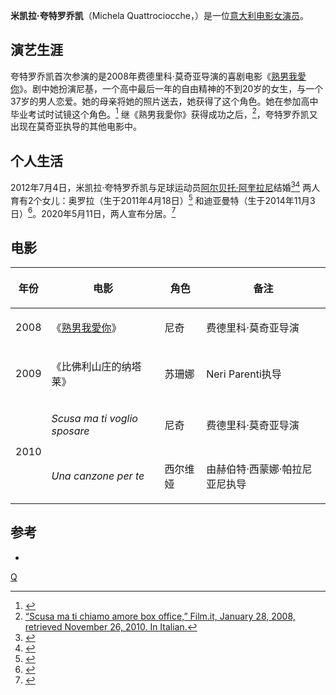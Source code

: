 {{Infobox person
| name        = 米凯拉·夸特罗乔凯
| image       =
| imagesize   =
| caption     =
| birth_date  = {{Birth date and age|1988|12|3}}
| birth_place = [[意大利|意大利]][[罗马|罗马]]
| birth_name  =
| occupation  = 女演员
| nationality = 意大利
| spouse      = [[阿尔贝托·阿奎拉尼|阿尔贝托·阿奎拉尼]] 
| partner     = 
| children    = 2
| website     =
}}
'''米凯拉·夸特罗乔凯'''（Michela Quattrociocche，{{bd|1988年|12月3日||}}）是一位[[意大利|意大利]][[电影|电影]][[女演员|女演员]]。

==演艺生涯==
夸特罗乔凯首次参演的是2008年费德里科·莫奇亚导演的喜剧电影《[[熟男我愛你|熟男我愛你]]》。剧中她扮演尼基，一个高中最后一年的自由精神的不到20岁的女生，与一个37岁的男人恋爱。她的母亲将她的照片送去，她获得了这个角色。她在参加高中毕业考试时试镜这个角色。<ref>{{Cite web |url=http://www.tgcom.mediaset.it/spettacolo/articoli/articolo397358.shtml |title=Zugna, Antonella. “Amare un adulto? Perche no...” Tgcom.it, January 23, 2008, retrieved November 26, 2010. In Italian. |access-date=2010-11-26|archive-url=https://web.archive.org/web/20110928072801/http://www.tgcom.mediaset.it/spettacolo/articoli/articolo397358.shtml |archive-date=2011-09-28}}</ref> 继《熟男我愛你》获得成功之后，<ref>[http://www.film.it/film/notizie/scusa-ma-ti-chiamo-amore-box-office “Scusa ma ti chiamo amore box office,” Film.it, January 28, 2008, retrieved November 26, 2010. In Italian.]</ref>，夸特罗乔凯又出现在莫奇亚执导的其他电影中。

==个人生活==
2012年7月4日，米凯拉·夸特罗乔凯与足球运动员[[阿尔贝托·阿奎拉尼|阿尔贝托·阿奎拉尼]]结婚<ref>{{cite web|url=http://www.skysports.com/wags-stags/match/0,28665,19442_6308437,00.html|title="Wags & Stags, Liverpool v.Arsenal,"|publisher=SkySports.com|date=2010-08-13|accessdate=2010-11-26}}</ref><ref>{{cite web |url=http://www.oggi.it/people/vip-e-star/2012/07/05/michela-quattrociocche-e-alberto-aquilani-nozze-da-favola/ |title=Michela Quattrociocche e Alberto Aquilani, nozze da favola |publisher=Oggi |language=it |date=2012-07-05|accessdate=2018-10-02}}</ref> 两人育有2个女儿：奥罗拉（生于2011年4月18日）<ref>{{cite news |url=http://www.repubblica.it/ultimora/calcio/CALCIO-JUVENTUS-E-NATA-AURORA-LA-FIGLIA-DI-AQUILANI/news-dettaglio/juventus/3954678 |title=CALCIO, JUVENTUS: E' NATA AURORA, LA FIGLIA DI AQUILANI |newspaper=La Repubblica |language=it |date=2011-04-18|accessdate=2018-10-02}}</ref> 和迪亚曼特（生于2014年11月3日）<ref>{{cite magazine |url=https://www.vanityfair.it/people/family-vip/14/11/03/michela-quattrociocche-mamma-nascita-diamante-alberto-aquilani-annuncio-foto |title=Michela Quattrociocche: "è nata Diamante" |magazine=Vanity Fair |author1=Antonella Rossi |language=it |date=3 November 2014 |accessdate=2 October 2018 }}</ref>。2020年5月11日，两人宣布分居。<ref>{{cite web|url= https://www.gazzetta.it/Calcio/Serie-A/11-05-2020/alberto-aquilani-michela-quattrociocche-si-lasciano-separano-ufficialmente-instagram-370888047933.shtml?refresh_ce-cp|title= Aquilani e la Quattrociocche, addio dopo 12 anni: "Ci lasciamo" 
|publisher=gazzetta.it|date=11 May 2020|language=it}}</ref>
==电影==
{| border="2" cellpadding="4" cellspacing="0" style="margin: 1em 1em 1em 0; background: #f9f9f9; border: 1px #aaa solid; border-collapse: collapse; font-size: 90%;"
|- bgcolor="#B0C4DE" align="center"
! 年份
! 电影
! 角色
! 备注
|-
|rowspan="1"| 2008
| 《[[熟男我愛你|熟男我愛你]]》
| 尼奇
| 费德里科·莫奇亚导演
|-
|rowspan="1"| 2009
| 《比佛利山庄的纳塔莱》
| 苏珊娜
| Neri Parenti执导
|-
|rowspan="2"| 2010
| ''Scusa ma ti voglio sposare''
| 尼奇
| 费德里科·莫奇亚导演
|-
| ''Una canzone per te''
| 西尔维娅
|由赫伯特·西蒙娜·帕拉尼亚尼执导
|}

==参考==
{{reflist}}
*{{IMDb name|2735270}}
[[Category:意大利女演员|Q]]